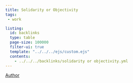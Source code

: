 ```yaml
---
title: Solidarity or Objectivity
tags:
 - work

listing:
  id: backlinks
  type: table
  page-size: 100000
  filter-ui: true
  template: "../../../ejs/custom.ejs"
  contents:
    - ../../../backlinks/solidarity or objectivity.yml
---
```


[Author](/docs/phil/people/Richard Rorty.html)